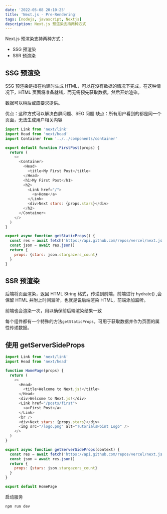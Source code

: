 ```yaml
---
date: '2022-05-08 20:10:25'
title: 'Next.js - Pre-Rendering'
tags: [nodejs, javascript, Nextjs]
description: Next.js 预渲染支持两种方式
---
```


Next.js 预渲染支持两种方式：

- SSG 预渲染
- SSR 预渲染

## SSG 预渲染

SSG 预渲染是指在构建时生成 HTML，可以在没有数据的情况下完成，在这种情况下，HTML 页面将准备就绪，而无需预先获取数据，然后开始渲染。

数据可以稍后或应要求提供。

优点：这种方式可以解决白屏问题、SEO 问题
缺点：所有用户看到的都是同一个页面，无法生成用户相关内容

```js
import Link from 'next/link'
import Head from 'next/head'
import Container from '../../components/container'

export default function FirstPost(props) {
  return (
    <>
      <Container>
        <Head>
          <title>My First Post</title>
        </Head>
        <h1>My First Post</h1>
        <h2>
          <Link href="/">
            <a>Home</a>
          </Link>
          <div>Next stars: {props.stars}</div>
        </h2>
      </Container>
    </>
  )
}

export async function getStaticProps() {
  const res = await fetch('https://api.github.com/repos/vercel/next.js')
  const json = await res.json()
  return {
    props: {stars: json.stargazers_count}
  }
}
```

## SSR 预渲染

后端将页面渲染，返回 HTML String 格式，传递到前端，前端进行 hydrate() ,会保留 HTML 并附上时间监听，也就是说后端渲染 HTML，前端添加监听。

前端也会渲染一次，用以确保前后端渲染结果一致

每个组件都有一个特殊的方法`getStaticProps`，可用于获取数据并作为页面的属性传递数据。

## 使用 getServerSideProps

```js
import Link from 'next/link'
import Head from 'next/head'

function HomePage(props) {
  return (
    <>
      <Head>
        <title>Welcome to Next.js!</title>
      </Head>
      <div>Welcome to Next.js!</div>
      <Link href="/posts/first">
        <a>First Post</a>
      </Link>
      <br />
      <div>Next stars: {props.stars}</div>
      <img src="/logo.png" alt="TutorialsPoint Logo" />
    </>
  )
}

export async function getServerSideProps(context) {
  const res = await fetch('https://api.github.com/repos/vercel/next.js')
  const json = await res.json()
  return {
    props: {stars: json.stargazers_count}
  }
}

export default HomePage
```

启动服务

```bash
npm run dev
```
